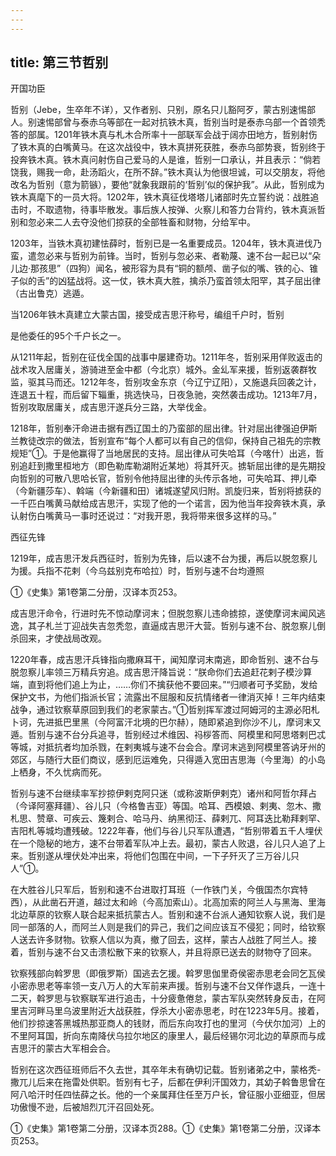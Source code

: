```yaml
---
---
---
```

title: 第三节哲别
---



开国功臣

哲别（Jebe，生卒年不详），又作者别、只别，原名只儿豁阿歹，蒙古别速惕部人。别速惕部曾与泰赤乌等部在一起对抗铁木真，哲别当时是泰赤乌部一个首领秃答的部属。1201年铁木真与札木合所率十一部联军会战于阔亦田地方，哲别射伤了铁木真的白嘴黄马。在这次战役中，铁木真拼死获胜，泰赤乌部势衰，哲别终于投奔铁木真。铁木真问射伤自己爱马的人是谁，哲别一口承认，并且表示：“倘若饶我，赐我一命，赴汤蹈火，在所不辞。”铁木真认为他很坦诚，可以交朋友，将他改名为哲别（意为箭镞），要他“就象我跟前的‘哲别’似的保护我”。从此，哲别成为铁木真麾下的一员大将。1202年，铁木真征伐塔塔儿诸部时先立誓约说：战胜追击时，不取遗物，待事毕散发。事后族人按弹、火察儿和答力台背约，铁木真派哲别和忽必来二人去夺没他们掠获的全部牲畜和财物，分给军中。

1203年，当铁木真初建怯薛时，哲别已是一名重要成员。1204年，铁木真进伐乃蛮，遣忽必来与哲别为前锋。当时，哲别与忽必来、者勒蔑、速不台一起已以“朵儿边·那孩思”（四狗）闻名，被形容为具有“铜的额颅、凿子似的嘴、铁的心、锥子似的舌”的凶猛战将。这一仗，铁木真大胜，擒杀乃蛮首领太阳罕，其子屈出律（古出鲁克）逃遁。

当1206年铁木真建立大蒙古国，接受成吉思汗称号，编组千户时，哲别

是他委任的95个千户长之一。

从1211年起，哲别在征伐全国的战事中屡建奇功。1211年冬，哲别采用佯败返击的战术攻入居庸关，游骑进至金中都（今北京）城外。金乣军来援，哲别返袭群牧监，驱其马而还。1212年冬，哲别攻金东京（今辽宁辽阳），又施退兵回袭之计，连退五十程，而后留下辎重，挑选快马，日夜急驰，突然袭击成功。1213年7月，哲别攻取居庸关，成吉思汗遂兵分三路，大举伐金。

1218年，哲别奉汗命进击据有西辽国土的乃蛮部的屈出律。针对屈出律强迫伊斯兰教徒改宗的做法，哲别宣布“每个人都可以有自己的信仰，保持自己祖先的宗教规矩”①。于是他赢得了当地居民的支持。屈出律从可失哈耳（今喀什）出逃，哲别追赶到撒里桓地方（即色勒库勒湖附近某地）将其歼灭。掳斩屈出律的是先期投向哲别的可散八思哈长官，哲别令他持屈出律的头传示各地，可失哈耳、押儿牵（今新疆莎车）、斡端（今新疆和田）诸城遂望风归附。凯旋归来，哲别将掳获的一千匹白嘴黄马献给成吉思汗，实现了他的一个诺言，因为他当年投奔铁木真，承认射伤白嘴黄马一事时还说过：“对我开恩，我将带来很多这样的马。”

西征先锋

1219年，成吉思汗发兵西征时，哲别为先锋，后以速不台为援，再后以脱忽察儿为援。兵指不花剌（今乌兹别克布哈拉）时，哲别与速不台均遵照

①《史集》第1卷第二分册，汉译本页253。

成吉思汗命令，行进时先不惊动摩诃末；但脱忽察儿违命掳掠，遂使摩诃末闻风逃逸，其子札兰丁迎战失吉忽秃忽，直逼成吉思汗大营。哲别与速不台、脱忽察儿倒杀回来，才使战局改观。

1220年春，成吉思汗兵锋指向撒麻耳干，闻知摩诃末南逃，即命哲别、速不台与脱忽察儿率领三万精兵穷追。成吉思汗降旨说：“朕命你们去追赶花剌子模沙算端，直到将他们追上为止，……你们不擒获他不要回来。”“归顺者可予奖励，发给保护文书，为他们指派长官；流露出不屈服和反抗情绪者一律消灭掉！三年内结束战争，通过钦察草原回到我们的老家蒙古。”①哲别挥军渡过阿姆河的主源必阳札卜诃，先进抵巴里黑（今阿富汗北境的巴尔赫），随即紧追到你沙不儿，摩诃末又遁。哲别与速不台分兵追寻，哲别经过术维因、祃桚答而、阿模里和阿思塔剌巴忒等城，对抵抗者均加杀戮，在剌夷城与速不台会合。摩诃末逃到阿模里答讷牙州的郊区，与随行大臣们商议，感到厄运难免，只得遁入宽田吉思海（今里海）的小岛上栖身，不久忧病而死。

哲别与速不台继续率军抄掠伊剌克阿只迷（或称波斯伊剌克）诸州和阿哲尔拜占（今译阿塞拜疆）、谷儿只（今格鲁吉亚）等国。哈耳、西模娘、剌夷、忽木、撒札思、赞章、可疾云、篾剌合、哈马丹、纳黑彻汪、薛剌兀、阿耳迭比勒拜剌罕、吉阳札等城均遭残破。1222年春，他们与谷儿只军队遭遇，“哲别带着五千人埋伏在一个隐秘的地方，速不台带着军队冲上去。最初，蒙古人败退，谷儿只人追了上来。哲别遂从埋伏处冲出来，将他们包围在中间，一下子歼灭了三万谷儿只人”①。

在大胜谷儿只军后，哲别和速不台进取打耳班（一作铁门关，今俄国杰尔宾特西），从此凿石开道，越过太和岭（今高加索山）。北高加索的阿兰人与黑海、里海北边草原的钦察人联合起来抵抗蒙古人。哲别和速不台派人通知钦察人说，我们是同一部落的人，而阿兰人则是我们的异己，我们之间应该互不侵犯；同时，给钦察人送去许多财物。钦察人信以为真，撤了回去，这样，蒙古人战胜了阿兰人。接着，哲别与速不台又击溃松散下来的钦察人，并且将原已送去的财物夺了回来。

钦察残部向斡罗思（即俄罗斯）国逃去乞援。斡罗思伽里奇侯密赤思老会同乞瓦侯小密赤思老等率领一支八万人的大军前来声援。哲别与速不台又佯作退兵，一连十二天，斡罗思与钦察联军进行追击，十分疲惫倦怠，蒙古军队突然转身反击，在阿里吉河畔马里乌波里附近大战获胜，俘杀大小密赤思老，时在1223年5月。接着，他们抄掠速答黑城热那亚商人的钱财，而后东向攻打也的里河（今伏尔加河）上的不里阿耳国，折向东南降伏乌拉尔地区的康里人，最后经锡尔河北边的草原而与成吉思汗的蒙古大军相会合。

哲别在这次西征班师后不久去世，其卒年未有确切记载。哲别诸弟之中，蒙格秃-撒兀儿后来在拖雷处供职。哲别有七子，后都在伊利汗国效力，其幼子斡鲁思曾在阿八哈汗时任四怯薛之长。他的一个亲属拜住任至万户长，曾征服小亚细亚，但居功傲慢不逊，后被旭烈兀汗召回处死。

①《史集》第1卷第二分册，汉译本页288。①《史集》第1卷第二分册，汉译本页253。